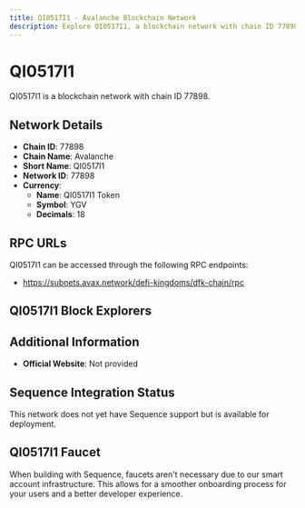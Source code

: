 ```yaml
--- 
title: QI0517I1 - Avalanche Blockchain Network
description: Explore QI0517I1, a blockchain network with chain ID 77898. Learn about its native currency, QI0517I1 Token, and how to interact with the network.
---
```


# QI0517I1

QI0517I1 is a blockchain network with chain ID 77898.

## Network Details

- **Chain ID**: 77898
- **Chain Name**: Avalanche
- **Short Name**: QI0517I1
- **Network ID**: 77898
- **Currency**: 
  - **Name**: QI0517I1 Token
  - **Symbol**: YGV
  - **Decimals**: 18

## RPC URLs

QI0517I1 can be accessed through the following RPC endpoints:

- https://subnets.avax.network/defi-kingdoms/dfk-chain/rpc

## QI0517I1 Block Explorers



## Additional Information

- **Official Website**: Not provided

## Sequence Integration Status

This network does not yet have Sequence support but is available for deployment.

## QI0517I1 Faucet

When building with Sequence, faucets aren't necessary due to our smart account infrastructure. This allows for a smoother onboarding process for your users and a better developer experience.
